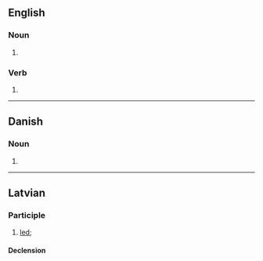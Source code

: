 ==English==

===Noun===
{{head|en|noun plural form}}

# {{plural of|vest|lang=en}}

===Verb===
{{head|en|verb form}}

# {{en-third-person singular of|vest}}

----

==Danish==

===Noun===
{{head|da|noun form|g=c}}

# {{genitive singular indefinite of|vest|lang=da}}

----

==Latvian==

===Participle===
{{lv-part|vest|t}}

# [[led]]; {{lv-participle of|vest|pst|psv}}

====Declension====
{{lv-decl-part|ves|t|extrawidth=-100}}